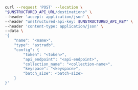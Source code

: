 ```bash curl
curl --request 'POST' --location \
"$UNSTRUCTURED_API_URL/destinations" \
--header 'accept: application/json' \
--header "unstructured-api-key: $UNSTRUCTURED_API_KEY" \
--header 'content-type: application/json' \
--data \
'{
    "name": "<name>",
    "type": "astradb",
    "config": {
        "token": "<token>",
        "api_endpoint": "<api-endpoint>",
        "collection_name": "<collection-name>",
        "keyspace": "<keyspace>",
        "batch_size": <batch-size>
    }
}'
```